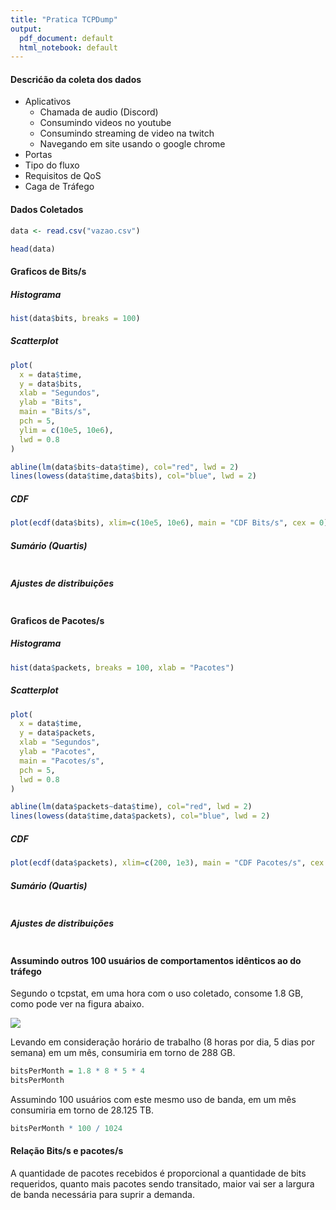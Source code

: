 ```yaml
---
title: "Pratica TCPDump"
output:
  pdf_document: default
  html_notebook: default
---
```


#### **Descrićão da coleta dos dados**

- Aplicativos
  - Chamada de audio (Discord)
  - Consumindo videos no youtube
  - Consumindo streaming de video na twitch
  - Navegando em site usando o google chrome
- Portas
- Tipo do fluxo
- Requisitos de QoS
- Caga de Tráfego

#### **Dados Coletados**

```r
data <- read.csv("vazao.csv")

head(data)
```

#### **Graficos de Bits/s**

##### Histograma
```r
hist(data$bits, breaks = 100)
```

##### Scatterplot
```r
plot(
  x = data$time, 
  y = data$bits, 
  xlab = "Segundos", 
  ylab = "Bits", 
  main = "Bits/s", 
  pch = 5, 
  ylim = c(10e5, 10e6), 
  lwd = 0.8
)

abline(lm(data$bits~data$time), col="red", lwd = 2)
lines(lowess(data$time,data$bits), col="blue", lwd = 2)
```

##### CDF
```r
plot(ecdf(data$bits), xlim=c(10e5, 10e6), main = "CDF Bits/s", cex = 0)
```

##### Sumário (Quartis)
```r

```

##### Ajustes de distribuições
```r

```

#### **Graficos de Pacotes/s**

##### Histograma
```r
hist(data$packets, breaks = 100, xlab = "Pacotes")
```

##### Scatterplot
```r
plot(
  x = data$time, 
  y = data$packets, 
  xlab = "Segundos", 
  ylab = "Pacotes", 
  main = "Pacotes/s", 
  pch = 5, 
  lwd = 0.8
)

abline(lm(data$packets~data$time), col="red", lwd = 2)
lines(lowess(data$time,data$packets), col="blue", lwd = 2)
```

##### CDF
```r
plot(ecdf(data$packets), xlim=c(200, 1e3), main = "CDF Pacotes/s", cex = 0)
```

##### Sumário (Quartis)
```r

```

##### Ajustes de distribuições
```r

```

#### **Assumindo outros 100 usuários de comportamentos idênticos ao do tráfego**

Segundo o tcpstat, em uma hora com o uso coletado, consome 1.8 GB, como pode ver na figura abaixo.

![](./bits.png)

Levando em consideração horário de trabalho (8 horas por dia, 5 dias por semana) em um mês, consumiria em torno de 288 GB.
```r
bitsPerMonth = 1.8 * 8 * 5 * 4
bitsPerMonth
```

Assumindo 100 usuários com este mesmo uso de banda, em um mês consumiria em torno de 28.125 TB.
```r
bitsPerMonth * 100 / 1024
```


#### **Relação Bits/s e pacotes/s**

A quantidade de pacotes recebidos é proporcional a quantidade de bits requeridos, quanto mais pacotes sendo transitado, maior vai ser a largura de banda necessária para suprir a demanda.
